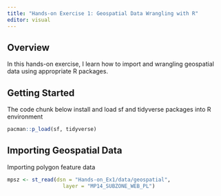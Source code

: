 ```yaml
---
title: "Hands-on Exercise 1: Geospatial Data Wrangling with R"
editor: visual
---
```


## Overview

In this hands-on exercise, I learn how to import and wrangling geospatial data using appropriate R packages.

## Getting Started

The code chunk below install and load sf and tidyverse packages into R environment

```r
pacman::p_load(sf, tidyverse)
```

## Importing Geospatial Data

Importing polygon feature data

```r
mpsz <- st_read(dsn = "Hands-on_Ex1/data/geospatial", 
                  layer = "MP14_SUBZONE_WEB_PL")
```
